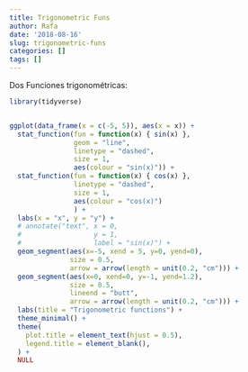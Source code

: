 ```yaml
---
title: Trigonometric Funs
author: Rafa
date: '2018-08-16'
slug: trigonometric-funs
categories: []
tags: []
---
```


Dos Funciones trigonométricas:

```r
library(tidyverse)


ggplot(data_frame(x = c(-5, 5)), aes(x = x)) +
  stat_function(fun = function(x) { sin(x) }, 
                geom = "line", 
                linetype = "dashed", 
                size = 1,
                aes(colour = "sin(x)")) +
  stat_function(fun = function(x) { cos(x) },
                linetype = "dashed",
                size = 1,
                aes(colour = "cos(x)")
                ) +
  labs(x = "x", y = "y") + 
  # annotate("text", x = 0, 
  #                  y = 1, 
  #                  label = "sin(x)") + 
  geom_segment(aes(x=-5, xend = 5, y=0, yend=0), 
               size = 0.5,
               arrow = arrow(length = unit(0.2, "cm"))) + 
  geom_segment(aes(x=0, xend=0, y=-1, yend=1.2),
               size = 0.5,
               lineend = "butt",
               arrow = arrow(length = unit(0.2, "cm"))) + 
  labs(title = "Trigonometric functions") + 
  theme_minimal() + 
  theme(
    plot.title = element_text(hjust = 0.5),
    legend.title = element_blank(),
  ) +
  NULL
```
 
 